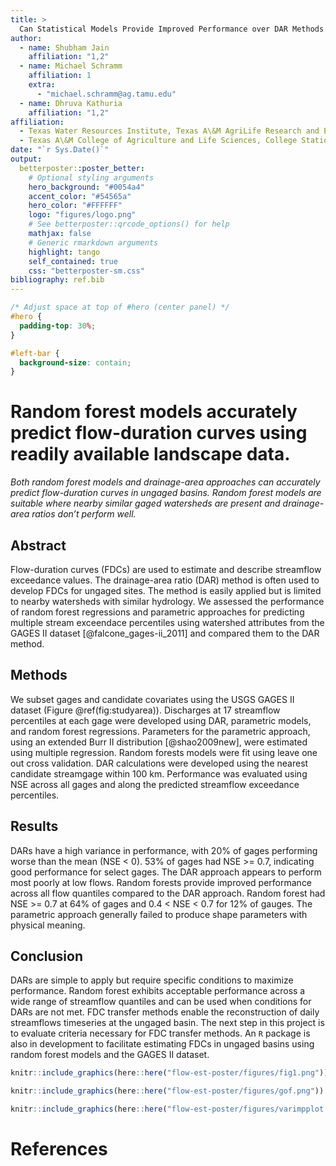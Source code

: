 ```yaml
---
title: >
  Can Statistical Models Provide Improved Performance over DAR Methods for Estimating Flow-duration Curves and Daily Streamflows in Ungauged Catchments?
author:
  - name: Shubham Jain
    affiliation: "1,2"
  - name: Michael Schramm
    affiliation: 1
    extra:
      - "michael.schramm@ag.tamu.edu"
  - name: Dhruva Kathuria
    affiliation: "1,2"
affiliation:
  - Texas Water Resources Institute, Texas A\&M AgriLife Research and Extension Service, College Station, TX
  - Texas A\&M College of Agriculture and Life Sciences, College Station, TX
date: "`r Sys.Date()`"
output:
  betterposter::poster_better:
    # Optional styling arguments
    hero_background: "#0054a4"
    accent_color: "#54565a"
    hero_color: "#FFFFFF"
    logo: "figures/logo.png"
    # See betterposter::qrcode_options() for help
    mathjax: false
    # Generic rmarkdown arguments
    highlight: tango
    self_contained: true
    css: "betterposter-sm.css"
bibliography: ref.bib
---
```


```css
/* Adjust space at top of #hero (center panel) */
#hero {
  padding-top: 30%;
}

#left-bar {
  background-size: contain;
}
```


<div id="hero">
<!--
  Center Column of Poster

  * The main text goes in <h1> (single #) header.
  * You can add additional text if desired.
-->

# Random forest models **accurately predict** flow-duration curves using **readily available landscape data**.

*Both random forest models and drainage-area approaches can accurately predict flow-duration curves in ungaged basins. Random forest models are suitable where nearby similar gaged watersheds are present and drainage-area ratios don't perform well.*


</div>



<div id="left-bar">
<!-- Text in the left bar, title and authors added automatically -->

## Abstract

Flow-duration curves (FDCs) are used to estimate and describe streamflow exceedance values. The drainage-area ratio (DAR) method is often used to develop FDCs for ungaged sites. The method is easily applied but is limited to nearby watersheds with similar hydrology. We assessed the performance of random forest regressions and parametric approaches for predicting multiple stream exceendace percentiles using watershed attributes from the GAGES II dataset [@falcone_gages-ii_2011] and compared them to the DAR method.

## Methods

We subset gages and candidate covariates using the USGS GAGES II dataset (Figure \@ref(fig:studyarea)). Discharges at 17 streamflow percentiles at each gage were developed using DAR, parametric models, and random forest regressions. Parameters for the parametric approach, using an extended Burr II distribution [@shao2009new], were estimated using multiple regression. Random forests models were fit using leave one out cross validation. DAR calculations were developed using the nearest candidate streamgage within 100 km. Performance was evaluated using NSE across all gages and along the predicted streamflow exceedance percentiles.

## Results

DARs have a high variance in performance, with 20% of gages performing worse than the mean (NSE < 0). 53% of gages had NSE >= 0.7, indicating good performance for select gages. The DAR approach appears to perform most poorly at low flows. Random forests provide improved performance across all flow quantiles compared to the DAR approach. Random forest had NSE >= 0.7 at 64% of gages and 0.4 < NSE < 0.7 for 12% of gauges. The parametric approach generally failed to produce shape parameters with physical meaning.

## Conclusion

DARs are simple to apply but require specific conditions to maximize performance. Random forest exhibits acceptable performance across a wide range of streamflow quantiles and can be used when conditions for DARs are not met. FDC transfer methods enable the reconstruction of daily streamflows timeseries at the ungaged basin. The next step in this project is to evaluate criteria necessary for FDC transfer methods. An `R` package is also in development to facilitate estimating FDCs in ungaged basins using random forest models and the GAGES II dataset.

</div>



<div id="right-bar">
<!-- Right bar -->

```r
knitr::include_graphics(here::here("flow-est-poster/figures/fig1.png"))
```

```r
knitr::include_graphics(here::here("flow-est-poster/figures/gof.png"))
```

```r
knitr::include_graphics(here::here("flow-est-poster/figures/varimpplot.png"))
```

</div>

# References
